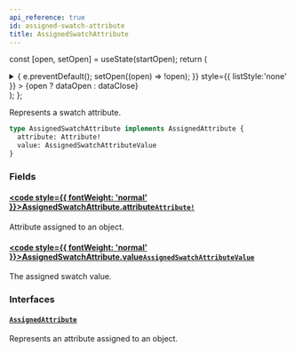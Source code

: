 ```yaml
---
api_reference: true
id: assigned-swatch-attribute
title: AssignedSwatchAttribute
---
```






const [open, setOpen] = useState(startOpen);
return (
<details {...(open ? { open: true } : {})} className="details" style={{ border:'none', boxShadow:'none', background:'var(--ifm-background-color)' }}>
<summary
onClick={(e) => {
e.preventDefault();
setOpen((open) => !open);
}}
style={{ listStyle:'none' }} >
{open ? dataOpen : dataClose}
</summary>
{open && children}
</details>
);
};

Represents a swatch attribute.


<Badge text="Added in Saleor 3.22" class="badge badge--secondary margin-bottom--sm" />


```graphql
type AssignedSwatchAttribute implements AssignedAttribute {
  attribute: Attribute!
  value: AssignedSwatchAttributeValue
}
```

### Fields

#### [<code style={{ fontWeight: 'normal' }}>AssignedSwatchAttribute.<b>attribute</b></code>](#)<Bullet />[`Attribute!`](../../../api-reference/attributes/objects/attribute.mdx) <Badge class="badge badge--secondary" text="non-null"/> <Badge class="badge badge--secondary" text="object"/> <Badge class="badge badge--secondary" text="attributes"/>

Attribute assigned to an object.

#### [<code style={{ fontWeight: 'normal' }}>AssignedSwatchAttribute.<b>value</b></code>](#)<Bullet />[`AssignedSwatchAttributeValue`](../../../api-reference/attributes/objects/assigned-swatch-attribute-value.mdx) <Badge class="badge badge--secondary" text="object"/> <Badge class="badge badge--secondary" text="attributes"/>

The assigned swatch value.

### Interfaces

#### [`AssignedAttribute`](../../../api-reference/attributes/interfaces/assigned-attribute.mdx) <Badge class="badge badge--secondary" text="interface"/> <Badge class="badge badge--secondary" text="attributes"/>

Represents an attribute assigned to an object.


<Badge text="Added in Saleor 3.22" class="badge badge--secondary margin-bottom--sm" />

